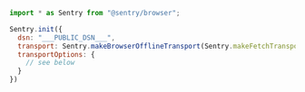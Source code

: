 <SignInNote />

```javascript
import * as Sentry from "@sentry/browser";

Sentry.init({
  dsn: "___PUBLIC_DSN___",
  transport: Sentry.makeBrowserOfflineTransport(Sentry.makeFetchTransport)
  transportOptions: {
    // see below
  }
})
```
